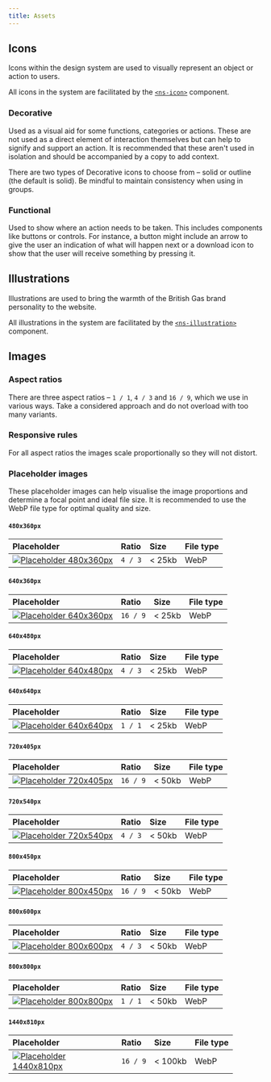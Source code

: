 ```yaml
---
title: Assets
---
```



## Icons

<div class="purpose">
Icons within the design system are used to visually represent an object or action to users.
</div>

All icons in the system are facilitated by the [`<ns-icon>`](../components/ns-icon) component.

### Decorative

Used as a visual aid for some functions, categories or actions. These are not used as a direct element of interaction themselves but can help to signify and support an action. It is recommended that these aren't used in isolation and should be accompanied by a copy to add context.

There are two types of Decorative icons to choose from – solid or outline (the default is solid). Be mindful to maintain consistency when using in groups.

### Functional

Used to show where an action needs to be taken. This includes components like buttons or controls. For instance, a button might include an arrow to give the user an indication of what will happen next or a download icon to show that the user will receive something by pressing it.

<BGIcons />

## Illustrations

<div class="purpose">
Illustrations are used to bring the warmth of the British Gas brand personality to the website.
</div>

All illustrations in the system are facilitated by the [`<ns-illustration>`](../components/ns-illustration) component.

<BGIllustrations />

## Images

### Aspect ratios

There are three aspect ratios –  `1 / 1`, `4 / 3` and `16 / 9`, which we use in various ways. Take a considered approach and do not overload with too many variants.

### Responsive rules

For all aspect ratios the images scale proportionally so they will not distort.

### Placeholder images

These placeholder images can help visualise the image proportions and determine a focal point and ideal file size. It is recommended to use the WebP file type for optimal quality and size.

#### `480x360px`

| Placeholder | Ratio | Size | File type |
| :--- | :--- | :--- | :--- |
| <a href="/placeholder-4x3-480x360px.webp" title="Download Placeholder 480x360px (opens in new tab)" target="_blank" rel="noopener noreferrer"><img src="/placeholder-4x3-480x360px.webp" style="max-width: 200px;" alt="Placeholder 480x360px" /></a> | `4 / 3` | < 25kb | WebP |

#### `640x360px`

| Placeholder | Ratio | Size | File type |
| :--- | :--- | :--- | :--- |
| <a href="/placeholder-16x9-640x360px.webp" title="Download Placeholder 640x360px (opens in new tab)" target="_blank" rel="noopener noreferrer"><img src="/placeholder-16x9-640x360px.webp" style="max-width: 200px;" alt="Placeholder 640x360px" /></a> | `16 / 9` | < 25kb | WebP |

#### `640x480px`

| Placeholder | Ratio | Size | File type |
| :--- | :--- | :--- | :--- |
| <a href="/placeholder-4x3-640x480px.webp" title="Download Placeholder 640x480px (opens in new tab)" target="_blank" rel="noopener noreferrer"><img src="/placeholder-4x3-640x480px.webp" style="max-width: 200px;" alt="Placeholder 640x480px" /></a> | `4 / 3` | < 25kb | WebP |

#### `640x640px`

| Placeholder | Ratio | Size | File type |
| :--- | :--- | :--- | :--- |
| <a href="/placeholder-1x1-640x640px.webp" title="Download Placeholder 640x640px (opens in new tab)" target="_blank" rel="noopener noreferrer"><img src="/placeholder-1x1-640x640px.webp" style="max-width: 200px;" alt="Placeholder 640x640px" /></a> | `1 / 1` | < 25kb | WebP |

#### `720x405px`

| Placeholder | Ratio | Size | File type |
| :--- | :--- | :--- | :--- |
| <a href="/placeholder-16x9-720x405px.webp" title="Download Placeholder 640x405px (opens in new tab)" target="_blank" rel="noopener noreferrer"><img src="/placeholder-16x9-720x405px.webp" style="max-width: 200px;" alt="Placeholder 720x405px" /></a> | `16 / 9` | < 50kb | WebP |

#### `720x540px`

| Placeholder | Ratio | Size | File type |
| :--- | :--- | :--- | :--- |
| <a href="/placeholder-4x3-720x540px.webp" title="Download Placeholder 720x540px (opens in new tab)" target="_blank" rel="noopener noreferrer"><img src="/placeholder-4x3-720x540px.webp" style="max-width: 200px;" alt="Placeholder 720x540px" /></a> | `4 / 3` | < 50kb | WebP |

#### `800x450px`

| Placeholder | Ratio | Size | File type |
| :--- | :--- | :--- | :--- |
| <a href="/placeholder-16x9-800x450px.webp" title="Download Placeholder 800x450px (opens in new tab)" target="_blank" rel="noopener noreferrer"><img src="/placeholder-16x9-800x450px.webp" style="max-width: 200px;" alt="Placeholder 800x450px" /></a> | `16 / 9` | < 50kb | WebP |

#### `800x600px`

| Placeholder | Ratio | Size | File type |
| :--- | :--- | :--- | :--- |
| <a href="/placeholder-4x3-800x600px.webp" title="Download Placeholder 800x600px (opens in new tab)" target="_blank" rel="noopener noreferrer"><img src="/placeholder-4x3-800x600px.webp" style="max-width: 200px;" alt="Placeholder 800x600px" /></a> | `4 / 3` | < 50kb | WebP |

#### `800x800px`

| Placeholder | Ratio | Size | File type |
| :--- | :--- | :--- | :--- |
| <a href="/placeholder-1x1-800x800px.webp" title="Download Placeholder 800x800px (opens in new tab)" target="_blank" rel="noopener noreferrer"><img src="/placeholder-1x1-800x800px.webp" style="max-width: 200px;" alt="Placeholder 800x800px" /></a> | `1 / 1` | < 50kb | WebP |

#### `1440x810px`

| Placeholder | Ratio | Size | File type |
| :--- | :--- | :--- | :--- |
| <a href="/placeholder-16x9-1440x810px.webp" title="Download Placeholder 1440x810px (opens in new tab)" target="_blank" rel="noopener noreferrer"><img src="/placeholder-16x9-1440x810px.webp" style="max-width: 200px;" alt="Placeholder 1440x810px" /></a> | `16 / 9` | < 100kb | WebP |
